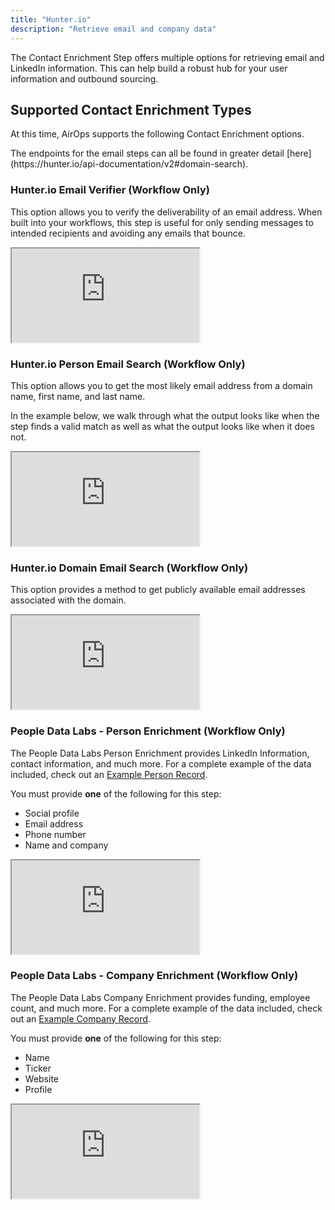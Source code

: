 ```yaml
---
title: "Hunter.io"
description: "Retrieve email and company data"
---
```


The Contact Enrichment Step offers multiple options for retrieving email and LinkedIn information. This can help build a robust hub for your user information and outbound sourcing.

## Supported Contact Enrichment Types

At this time, AirOps supports the following Contact Enrichment options.

<Info>
The endpoints for the email steps can all be found in greater detail [here](https://hunter.io/api-documentation/v2#domain-search).
</Info>

### Hunter.io Email Verifier (Workflow Only)

This option allows you to verify the deliverability of an email address. When built into your workflows, this step is useful for only sending messages to intended recipients and avoiding any emails that bounce.

<Frame>
<iframe
src="https://demo.arcade.software/ju0qmF9GLB5TfQJE6Hhu?embed"
title="https://demo.arcade.software/ju0qmF9GLB5TfQJE6Hhu?embed"
style= {{width: '100%', maxWidth: '100%', aspectRatio: '1.5 / 1', height: '100%', border: 'none'}}
></iframe>
</Frame>

### Hunter.io Person Email Search (Workflow Only)

This option allows you to get the most likely email address from a domain name, first name, and last name.

In the example below, we walk through what the output looks like when the step finds a valid match as well as what the output looks like when it does not.

<Frame>
<iframe
src="https://demo.arcade.software/RP33lpCEljOeLhMJFYsM?embed"
title="https://demo.arcade.software/RP33lpCEljOeLhMJFYsM?embed"
style= {{width: '100%', maxWidth: '100%', aspectRatio: '1.5 / 1', height: '100%', border: 'none'}}
></iframe>
</Frame>

### Hunter.io Domain Email Search (Workflow Only)

This option provides a method to get publicly available email addresses associated with the domain.

<Frame>
<iframe
src="https://demo.arcade.software/UIsLk6CsReDxSTsmUcR7?embed"
title="https://demo.arcade.software/UIsLk6CsReDxSTsmUcR7?embed"
style= {{width: '100%', maxWidth: '100%', aspectRatio: '1.5 / 1', height: '100%', border: 'none'}}
></iframe>
</Frame>

### People Data Labs - Person Enrichment (Workflow Only)

The People Data Labs Person Enrichment provides LinkedIn Information, contact information, and much more. For a complete example of the data included, check out an [Example Person Record](https://docs.peopledatalabs.com/docs/example-record).

You must provide **one** of the following for this step:

- Social profile
- Email address
- Phone number
- Name and company

<Frame>
<iframe
src="https://demo.arcade.software/pTljAzbMkTA7Y5V7fZiT?embed"
title="https://demo.arcade.software/pTljAzbMkTA7Y5V7fZiT?embed"
style= {{width: '100%', maxWidth: '100%', aspectRatio: '1.5 / 1', height: '100%', border: 'none'}}
></iframe>
</Frame>

### People Data Labs - Company Enrichment (Workflow Only)

The People Data Labs Company Enrichment provides funding, employee count, and much more. For a complete example of the data included, check out an [Example Company Record](https://docs.peopledatalabs.com/docs/example-company-record).

You must provide **one** of the following for this step:

- Name
- Ticker
- Website
- Profile

<Frame>
<iframe
src="https://demo.arcade.software/Wq0sP0vDnDFRIR3bY8RK?embed"
title="https://demo.arcade.software/Wq0sP0vDnDFRIR3bY8RK?embed"
style= {{width: '100%', maxWidth: '100%', aspectRatio: '1.5 / 1', height: '100%', border: 'none'}}
></iframe>
</Frame>
